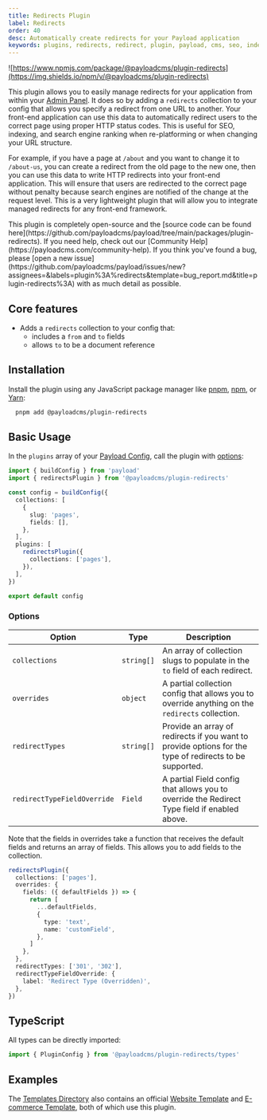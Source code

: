 ```yaml
---
title: Redirects Plugin
label: Redirects
order: 40
desc: Automatically create redirects for your Payload application
keywords: plugins, redirects, redirect, plugin, payload, cms, seo, indexing, search, search engine
---
```


![https://www.npmjs.com/package/@payloadcms/plugin-redirects](https://img.shields.io/npm/v/@payloadcms/plugin-redirects)

This plugin allows you to easily manage redirects for your application from within your [Admin Panel](../admin/overview). It does so by adding a `redirects` collection to your config that allows you specify a redirect from one URL to another. Your front-end application can use this data to automatically redirect users to the correct page using proper HTTP status codes. This is useful for SEO, indexing, and search engine ranking when re-platforming or when changing your URL structure.

For example, if you have a page at `/about` and you want to change it to `/about-us`, you can create a redirect from the old page to the new one, then you can use this data to write HTTP redirects into your front-end application. This will ensure that users are redirected to the correct page without penalty because search engines are notified of the change at the request level. This is a very lightweight plugin that will allow you to integrate managed redirects for any front-end framework.

<Banner type="info">
  This plugin is completely open-source and the [source code can be found
  here](https://github.com/payloadcms/payload/tree/main/packages/plugin-redirects).
  If you need help, check out our [Community
  Help](https://payloadcms.com/community-help). If you think you've found a bug,
  please [open a new
  issue](https://github.com/payloadcms/payload/issues/new?assignees=&labels=plugin%3A%redirects&template=bug_report.md&title=plugin-redirects%3A)
  with as much detail as possible.
</Banner>

## Core features

- Adds a `redirects` collection to your config that:
  - includes a `from` and `to` fields
  - allows `to` to be a document reference

## Installation

Install the plugin using any JavaScript package manager like [pnpm](https://pnpm.io), [npm](https://npmjs.com), or [Yarn](https://yarnpkg.com):

```bash
  pnpm add @payloadcms/plugin-redirects
```

## Basic Usage

In the `plugins` array of your [Payload Config](https://payloadcms.com/docs/configuration/overview), call the plugin with [options](#options):

```ts
import { buildConfig } from 'payload'
import { redirectsPlugin } from '@payloadcms/plugin-redirects'

const config = buildConfig({
  collections: [
    {
      slug: 'pages',
      fields: [],
    },
  ],
  plugins: [
    redirectsPlugin({
      collections: ['pages'],
    }),
  ],
})

export default config
```

### Options

| Option                      | Type       | Description                                                                                             |
| --------------------------- | ---------- | ------------------------------------------------------------------------------------------------------- |
| `collections`               | `string[]` | An array of collection slugs to populate in the `to` field of each redirect.                            |
| `overrides`                 | `object`   | A partial collection config that allows you to override anything on the `redirects` collection.         |
| `redirectTypes`             | `string[]` | Provide an array of redirects if you want to provide options for the type of redirects to be supported. |
| `redirectTypeFieldOverride` | `Field`    | A partial Field config that allows you to override the Redirect Type field if enabled above.            |

Note that the fields in overrides take a function that receives the default fields and returns an array of fields. This allows you to add fields to the collection.

```ts
redirectsPlugin({
  collections: ['pages'],
  overrides: {
    fields: ({ defaultFields }) => {
      return [
        ...defaultFields,
        {
          type: 'text',
          name: 'customField',
        },
      ]
    },
  },
  redirectTypes: ['301', '302'],
  redirectTypeFieldOverride: {
    label: 'Redirect Type (Overridden)',
  },
})
```

## TypeScript

All types can be directly imported:

```ts
import { PluginConfig } from '@payloadcms/plugin-redirects/types'
```

## Examples

The [Templates Directory](https://github.com/payloadcms/payload/tree/main/templates) also contains an official [Website Template](https://github.com/payloadcms/payload/tree/main/templates/website) and [E-commerce Template](https://github.com/payloadcms/payload/tree/main/templates/ecommerce), both of which use this plugin.
